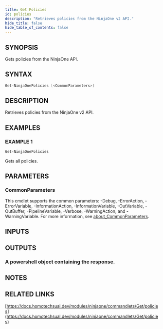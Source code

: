 ```yaml
---
title: Get Policies
id: policies
description: "Retrieves policies from the NinjaOne v2 API."
hide_title: false
hide_table_of_contents: false
---
```


## SYNOPSIS

Gets policies from the NinjaOne API.

## SYNTAX

```powershell
Get-NinjaOnePolicies [<CommonParameters>]
```

## DESCRIPTION

Retrieves policies from the NinjaOne v2 API.

## EXAMPLES

### EXAMPLE 1

```powershell
Get-NinjaOnePolicies
```

Gets all policies.

## PARAMETERS

### CommonParameters

This cmdlet supports the common parameters: -Debug, -ErrorAction, -ErrorVariable, -InformationAction, -InformationVariable, -OutVariable, -OutBuffer, -PipelineVariable, -Verbose, -WarningAction, and -WarningVariable. For more information, see [about_CommonParameters](http://go.microsoft.com/fwlink/?LinkID=113216).

## INPUTS

## OUTPUTS

### A powershell object containing the response.

## NOTES

## RELATED LINKS

[https://docs.homotechsual.dev/modules/ninjaone/commandlets/Get/policies](https://docs.homotechsual.dev/modules/ninjaone/commandlets/Get/policies)
